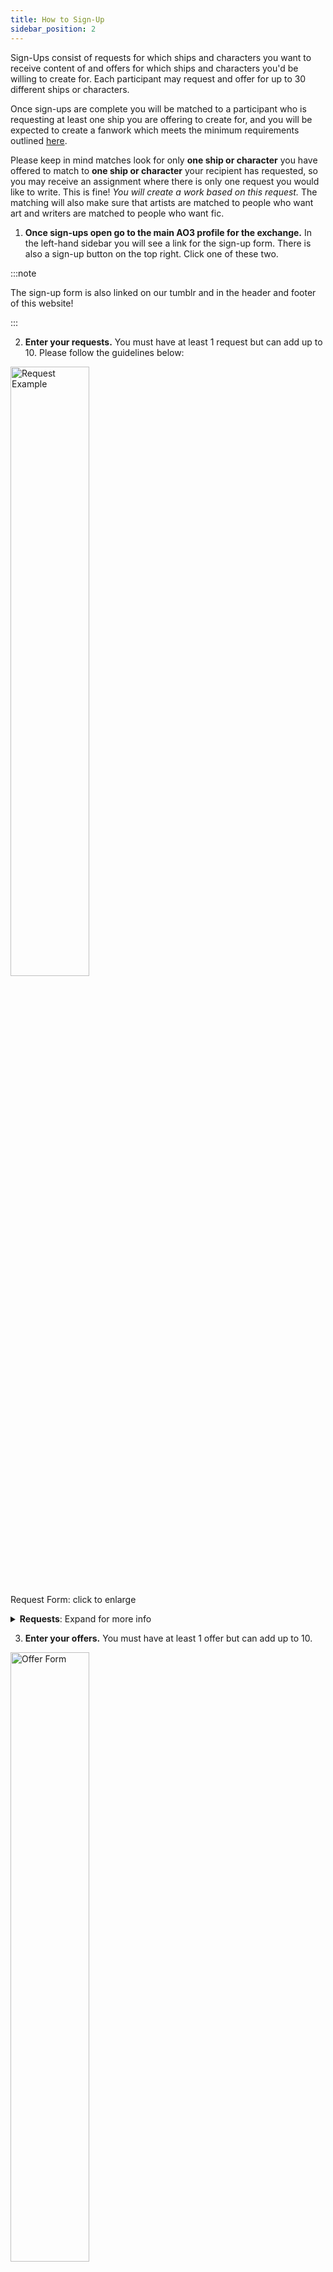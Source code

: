 ```yaml
---
title: How to Sign-Up
sidebar_position: 2
---
```


Sign-Ups consist of requests for which ships and characters you want to receive
content of and offers for which ships and characters you'd be willing to create
for. Each participant may request and offer for up to 30 different ships or
characters.

Once sign-ups are complete you will be matched to a participant who is
requesting at least one ship you are offering to create for, and you will be
expected to create a fanwork which meets the minimum requirements outlined
[here](../intro#the-basics).

Please keep in mind matches look for only **one ship or character** you have
offered to match to **one ship or character** your recipient has requested, so
you may receive an assignment where there is only one request you would like to
write. This is fine! _You will create a work based on this request._ The
matching will also make sure that artists are matched to people who want art and
writers are matched to people who want fic.

1. **Once sign-ups open go to the main AO3 profile for the exchange.** In the
   left-hand sidebar you will see a link for the sign-up form. There is also a
   sign-up button on the top right. Click one of these two.

:::note

The sign-up form is also linked on our tumblr and in the header and footer of
this website!

:::

2. **Enter your requests.** You must have at least 1 request but can add up
   to 10. Please follow the guidelines below:

<img
  src="/img/tutorial/request.png"
  width="50%"
  className="center"
  alt="Request Example"
/>

<p class="label">Request Form: click to enlarge</p>

<details>
  <summary><strong>Requests</strong>: Expand for more info</summary>

- **Title** - _Optional_. Use it to name your pairing groups, add an extra note,
  or even add a content warning like "NSFW prompts below".
- **Relationships** - Put at least 1 and up to 3 nominated
  relationships/characters that you would like to receive content for. You must
  have at least 1 relationship per request. These tags should match the tags in
  the tag set/nominations list <u>exactly</u>. This means to request a piece
  with an individual character you should use `CharacterName (Solo)`.
- **Additional Tags** - Choose what type of gifts and treats you would like to
  receive. Select as many as apply, but please be sure not to select
  `No Treats Please` and a `Treats` option on the same request.
  - `Fanart` - you would like to receive a main gift that is fanart.
  - `Fanfic` - you would like to receive a main gift that is fanfic.
  - `No Treats Please` - you do not want to receive a treat for this prompt.
    (please be sure to mark this on every request if you want no extra gifts at
    all!)
  - `Treats - Fanart` - you are open to receiving a fanart treat.
  - `Treats - Fanfic` - you are open to receiving a fanfic treat.
  - `Treats - Other` - you are open to receiving an alternative fanworks treat
    (for example, a fanmix, podfic, etc.)
- **Letter** - _Optional_. Feel free to link to a general or specific exchange
  letter here. Please see [On Exchange Letters](../tutorials/letters) for more
  information on exchange letters.
- **Prompt** - Must be completed even if it simply says "please see letter". You
  can add DNWs, specific prompts, or whatever you'd like here.
- **Add Another Request** Button - _Optional_. Want to request more than 3 ships
  or characters? Click this button to add another request form. You can add up
  to 10 for a total of 30 ships/characters.

</details>

3. **Enter your offers.** You must have at least 1 offer but can add up to 10.

<img
  src="/img/tutorial/offer.png"
  width="50%"
  className="center"
  alt="Offer Form"
/>

<p class="label">Offer Form: click to enlarge</p>

<details>
  <summary><strong>Offers</strong>: Expand for more info</summary>

- **Relationships** - Put at least 1 and up to 3 relationships that you would
  like to create content for. You must have at least 1 relationship per offer.
  - `Any Relationship` - If you are very brave, please click the "Any
    Relationship" button to indicate you're okay with creating content for ANY
    ship or character that was nominated.
- **Additional Tags** - Choose whether you would like to create fanart or fanfic
  (or either).
  - Please do not click any `Treats` related tags on your offers!
- **More Info** - _Optional_. You can add info about people you would like to
  avoid being matched to with 100% confidentiality or request that you not be
  matched with requests that only have smut or fluff or angst, etc, etc. You may
  also include additional pairings in case you didn't have enough room to list
  every pairing you'd be willing to create for. If there are problems matching,
  the Mods will use these pairings to match manually!
- **Add Another Offer** Button - _Optional_. Want to offer more than three
  ships/characters? Click this button to add offer request form. You can add up
  to 10 offers for 30 ships/characters total.

</details>

4. **Click the `Submit` button on the bottom right hand corner and you're
   done!**

:::tip

You can edit your requests and offers up until sign-ups close and the matching
begins, so feel free to adjust and change things until the last minute!

:::

:::warning

Be very careful if you edit your sign-ups. During an exchange last year we
noticed a bug where more "Additional Tags" can be selected on _Requests_ when
someone is editing. For example, Fanart may be added to your request, even
though you have only requested Fanfic. We do not know if this has been
corrected. Please review your requests and offers _very carefully_ after you
edit.

:::

**Thanks for your interest!**
